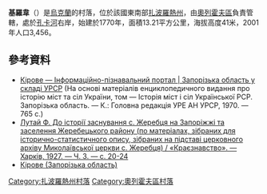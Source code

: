 {{coord|47|39|21|N|35|41|44|E|scale:100000|display=title}}

'''基羅韋'''（{{lang-uk|Таврійське }}）是[[烏克蘭|烏克蘭]]的村落，位於該國東南部[[扎波羅熱州|扎波羅熱州]]，由[[奧列霍夫區|奧列霍夫區]]負責管轄，處於[[孔卡河|孔卡河]]右岸，始建於1770年，面積13.21平方公里，海拔高度41米，2001年人口3,456。

==參考資料==
* [http://imsu-zaporizhzhya.com/mista-i-sela-zaporizkoi-oblasti/orhvskij-rajon-/kirove.html Кірове — Інформаційно-пізнавальний портал | Запорізька область у складі УРСР] {{Wayback|url=http://imsu-zaporizhzhya.com/mista-i-sela-zaporizkoi-oblasti/orhvskij-rajon-/kirove.html|date=20160112112912}} (На основі матеріалів енциклопедичного видання про історію міст та сіл України, том — Історія міст і сіл Української РСР. Запорізька область. — К.: Головна редакція УРЕ АН УРСР, 1970. — 765 с.)
* [http://history.org.ua/JournALL/kraj/kraj_1927_3/kraj_1927_3.pdf Лутай Ф. До історії заснування с. Жеребця на Запоріжжі та заселення Жеребецького району (по матеріалах, зібраних для історично-статистичного опису, зібраних на підставі церковного архіву Миколаївської церкви с. Жеребця) / «Краєзнавство». — Харків, 1927. — Ч. 3. — с. 20-24] {{Wayback|url=http://history.org.ua/JournALL/kraj/kraj_1927_3/kraj_1927_3.pdf|date=20160306171817}}
* [http://www.ukraine123.com.ua/regions/zaporizhya-region-30/kirove-9223 Кірове (Запорізька область)] {{Wayback|url=http://www.ukraine123.com.ua/regions/zaporizhya-region-30/kirove-9223|date=20170423073859}}
{{Zaporizhia-geo-stub}}
[[Category:扎波羅熱州村落|Category:扎波羅熱州村落]]
[[Category:奧列霍夫區村落|Category:奧列霍夫區村落]]